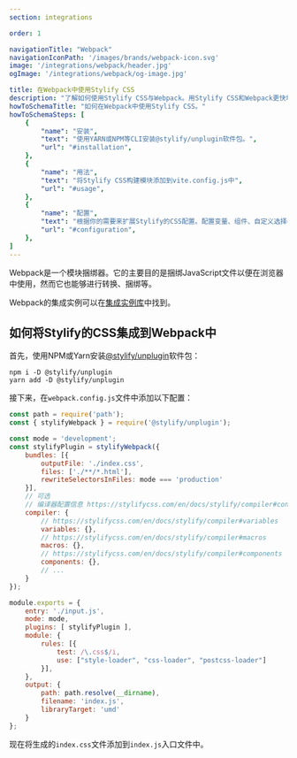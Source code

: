 ```yaml
---
section: integrations

order: 1

navigationTitle: "Webpack"
navigationIconPath: '/images/brands/webpack-icon.svg'
image: '/integrations/webpack/header.jpg'
ogImage: '/integrations/webpack/og-image.jpg'

title: 在Webpack中使用Stylify CSS
description: "了解如何使用Stylify CSS与Webpack。用Stylify CSS和Webpack更快地编写你的网站代码。"
howToSchemaTitle: "如何在Webpack中使用Stylify CSS。"
howToSchemaSteps: [
	{
		"name": "安装",
		"text": "使用YARN或NPM等CLI安装@stylify/unplugin软件包。",
		"url": "#installation",
	},
	{
		"name": "用法",
		"text": "将Stylify CSS构建模块添加到vite.config.js中",
		"url": "#usage",
	},
	{
		"name": "配置",
		"text": "根据你的需要来扩展Stylify的CSS配置。配置变量、组件、自定义选择器和更多。" ,
		"url": "#configuration",
	},
]
---
```


Webpack是一个模块捆绑器。它的主要目的是捆绑JavaScript文件以便在浏览器中使用，然而它也能够进行转换、捆绑等。

<Note>Webpack的集成实例可以在<a href="https://github.com/stylify/integrations-examples/tree/master/webpack" target="_blank" rel="noopener">集成实例库</a>中找到。</Note>

## 如何将Stylify的CSS集成到Webpack中

首先，使用NPM或Yarn安装[@stylify/unplugin](/zh/docs/unplugin)软件包：

```
npm i -D @stylify/unplugin
yarn add -D @stylify/unplugin
```

接下来，在`webpack.config.js`文件中添加以下配置：

```javascript
const path = require('path');
const { stylifyWebpack } = require('@stylify/unplugin');

const mode = 'development';
const stylifyPlugin = stylifyWebpack({
	bundles: [{
		outputFile: './index.css',
		files: ['./**/*.html'],
		rewriteSelectorsInFiles: mode === 'production'
	}],
	// 可选
	// 编译器配置信息 https://stylifycss.com/en/docs/stylify/compiler#configuration
	compiler: {
		// https://stylifycss.com/en/docs/stylify/compiler#variables
		variables: {},
		// https://stylifycss.com/en/docs/stylify/compiler#macros
		macros: {},
		// https://stylifycss.com/en/docs/stylify/compiler#components
		components: {},
		// ...
	}
});

module.exports = {
	entry: './input.js',
	mode: mode,
	plugins: [ stylifyPlugin ],
	module: {
		rules: [{
			test: /\.css$/i,
			use: ["style-loader", "css-loader", "postcss-loader"]
		}],
	},
	output: {
		path: path.resolve(__dirname),
		filename: 'index.js',
		libraryTarget: 'umd'
	}
};
```

现在将生成的`index.css`文件添加到`index.js`入口文件中。

<WhereToNext />
